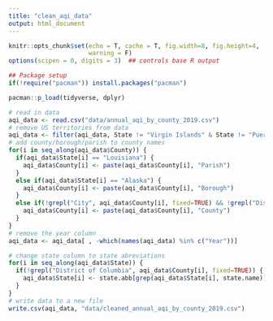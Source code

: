 ```yaml
---
title: "clean_aqi_data"
output: html_document
---
```


```r
knitr::opts_chunk$set(echo = T, cache = T, fig.width=8, fig.height=4,
                      warning = F)
options(scipen = 0, digits = 3)  ## controls base R output

## Package setup
if(!require("pacman")) install.packages("pacman")

pacman::p_load(tidyverse, dplyr)
```


```r
# read in data
aqi_data <- read.csv("data/annual_aqi_by_county_2019.csv")
# remove US territories from data
aqi_data <- filter(aqi_data, State != "Virgin Islands" & State != "Puerto Rico" & State != "Country Of Mexico")
# add county/borough/parish to county names 
for(i in seq_along(aqi_data$County)) {
  if(aqi_data$State[i] == "Louisiana") {
    aqi_data$County[i] <- paste(aqi_data$County[i], "Parish")
  }
  else if(aqi_data$State[i] == "Alaska") {
    aqi_data$County[i] <- paste(aqi_data$County[i], "Borough")
  }
  else if(!grepl("City", aqi_data$County[i], fixed=TRUE) && !grepl("District of Columbia", aqi_data$County[i], fixed=TRUE)){
    aqi_data$County[i] <- paste(aqi_data$County[i], "County")
  }
}
# remove the year column
aqi_data <- aqi_data[ , -which(names(aqi_data) %in% c("Year"))]

# change state column to state abreviations
for(i in seq_along(aqi_data$State)) {
  if(!grepl("District of Columbia", aqi_data$County[i], fixed=TRUE)) {
    aqi_data$State[i] <- state.abb[grep(aqi_data$State[i], state.name)]
  }
}
# write data to a new file 
write.csv(aqi_data, "data/cleaned_annual_aqi_by_county_2019.csv")
```

